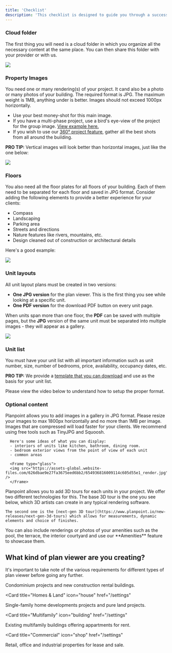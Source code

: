 ```yaml
---
title: 'Checklist'
description: 'This checklist is designed to guide you through a successful Planpoint launch, from planning and preparation to execution.'
---
```


### Cloud folder

The first thing you will need is a cloud folder in which you organize all the necessary content at the same place. You can then share this folder with your provider or with us.

<Frame caption="Some of the most popular apps used are Dropbox, Google Drive and OneDrive">
  <img src="https://i.postimg.cc/3x558gHs/temp-Image8-IUTlr.avif" />
</Frame>

### Property Images

You need one or many rendering(s) of your project. It cand also be a photo or many photos of your building. The required format is JPG. The maximum weight is 1MB, anything under is better. Images should not exceed 1000px horizontally.

- Use your best money-shot for this main image.
- If you have a multi-phase project, use a bird's eye-view of the project for the group image. [View example here.](https://www.planpoint.io/types/rentals)
- If you wish to use our [360° project feature](https://www.planpoint.io/new-releases/360-project), gather all the best shots from all around the building.

<Tip>**PRO TIP:** Vertical images will look better than horizontal images, just like the one below:</Tip>

<Frame type="glass">
  <img src="https://assets-global.website-files.com/626dbae9e27fa3675eed6bb2/65492ef074d061dcf91f10ff_StepA1.jpg" />
</Frame>

### Floors

You also need all the floor plates for all floors of your building. Each of them need to be separated for each floor and saved in JPG format. Consider adding the following elements to provide a better experience for your clients:

- Compass
- Landscaping
- Parking area
- Streets and directions
- Nature features like rivers, mountains, etc.
- Design cleaned out of construction or architectural details

Here's a good example: 

<Frame type="glass">
  <img src="https://assets-global.website-files.com/626dbae9e27fa3675eed6bb2/62a55bd6cc39b9224088b10f_How-B.jpg" />
</Frame>

### Unit layouts

All unit layout plans must be created in two versions: 

- **One JPG version** for the plan viewer. This is the first thing you see while looking at a specific unit.
- **One PDF version** for the download PDF button on every unit page.

<Info>When units span more than one floor, the **PDF** can be saved with multiple pages, but the **JPG** version of the same unit must be separated into multiple images - they will appear as a gallery.</Info>

<Frame type="glass">
  <img src="https://assets-global.website-files.com/626dbae9e27fa3675eed6bb2/654932279cca1c61f0f37ff5_StepC1-p-3200.jpg" />
</Frame>

### Unit list

You must have your unit list with all important information such as unit number, size, number of bedrooms, price, availability, occupancy dates, etc.

<Tip>**PRO TIP:** We provide a [template that you can download](https://app.planpoint.io/assets/template.xlsx) and use as the basis for your unit list.</Tip>

Please view the video below to understand how to setup the proper format.

### Optional content

<AccordionGroup>
  <Accordion title="Interior renderings and images" icon="image">
      Planpoint allows you to add images in a gallery in JPG format. Please resize your images to max 1800px horizontally and no more than 1MB per image. Images that are compressed will load faster for your clients. We recommend using free tools such as TinyJPG and Squoosh.

      Here's some ideas of what you can display:
      - interiors of units like kitchen, bathroom, dining room.
      - bedroom exterior views from the point of view of each unit
      - common areas

      <Frame type="glass">
      <img src="https://assets-global.website-files.com/626dbae9e27fa3675eed6bb2/654936816009114c605d55e1_render.jpg" />
      </Frame>

  </Accordion>

  <Accordion title="3D tours" icon="cube">
    Planpoint allows you to add 3D tours for each units in your project. We offer two different technologies for this. The base 3D tour is the one you see below, which 3D artists can create in any typical rendering software.

    The second one is the [next-gen 3D tour](https://www.planpoint.io/new-releases/next-gen-3d-tours) which allows for measurements, dynamic elements and choice of finishes.
    
  </Accordion>

  <Accordion title="Amenities" icon="water-ladder">
    You can also include renderings or photos of your amenities such as the pool, the terrace, the interior courtyard and use our **Amenities** feature to showcase them.
  </Accordion>
</AccordionGroup>


## What kind of plan viewer are you creating?

It's important to take note of the various requirements for different types of plan viewer before going any further.

<CardGroup>

<Card title="Condos & new appartments" icon="buildings"
  href="/settings">
  Condominium projects and new construction rental buildings.
</Card>

<Card
  title="Homes & Land"
  icon="house"
  href="/settings"
>
  Single-family home developments projects and pure land projects.
</Card>

<Card
  title="Multifamily"
  icon="building"
  href="/settings"
>
  Existing multifamily buildings offering appartments for rent.
</Card>

<Card
  title="Commercial"
  icon="shop"
  href="/settings"
>
  Retail, office and industrial properties for lease and sale.
</Card>

</CardGroup>
